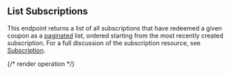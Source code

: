 ## List Subscriptions

This endpoint returns a list of all subscriptions that have redeemed a given coupon as a
[paginated](../reference/pagination) list, ordered starting from the most recently created subscription. For a full
discussion of the subscription resource, see [Subscription](../guides/concepts#subscription).

{/* render operation */}
